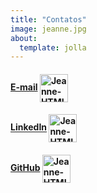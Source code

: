 ---
title: "Contatos"
image: jeanne.jpg
about:
  template: jolla
---

<html>

<body>

<p>

<h4>

[E-mail](mailto:jeanneraquelj1@gmail.com) <img src="https://img.icons8.com/ios-filled/512/apple-mail.png" alt="Jeanne-HTML" align="center" height="45" width="45"/>

</h4>

</p>

</body>

</html>

<html>

<body>

<div>

<p>

<h4>

[LinkedIn](https://www.linkedin.com/in/francojra/) <img src="https://img.icons8.com/ios-glyphs/512/linkedin-circled.png" alt="Jeanne-HTML" align="center" height="45" width="45"/>

</p>

</h4>

</div>

</body>

</html>

<html>

<body>

<div>

<p>

<h4>

[GitHub](https://github.com/francojra) <img src="https://img.icons8.com/ios-glyphs/512/github.png" alt="Jeanne-HTML" align="center" height="45" width="45"/>

</p>

</h4>

</div>

</body>

</html>

